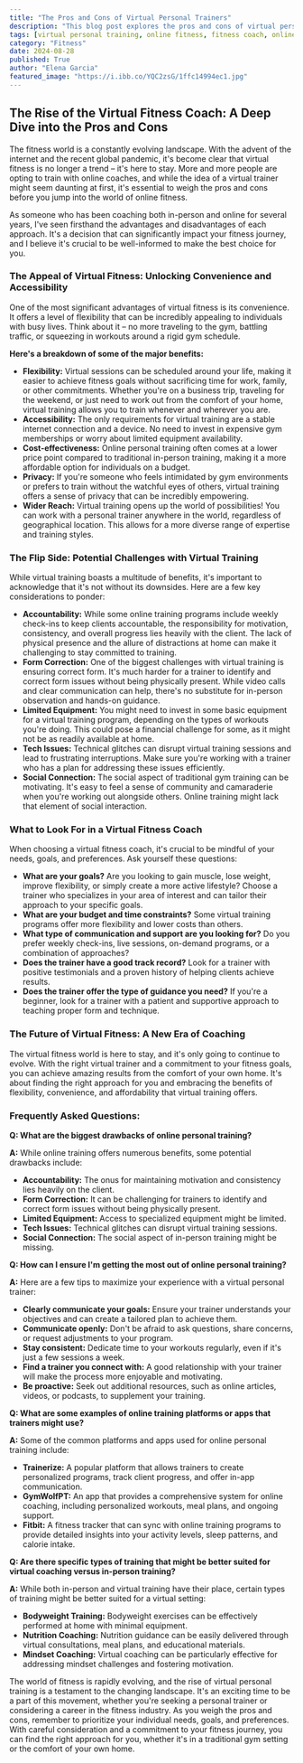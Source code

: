 ```yaml
---
title: "The Pros and Cons of Virtual Personal Trainers"
description: "This blog post explores the pros and cons of virtual personal training, analyzing its convenience, accessibility, and cost-effectiveness compared to in-person training. It also discusses potential challenges like accountability, form correction, and technical issues.  The post provides tips for choosing a virtual trainer and highlights the evolving landscape of fitness coaching."
tags: [virtual personal training, online fitness, fitness coach, online training, fitness, workout, gym, health, wellness, technology, convenience, accessibility, cost-effective, accountability, form correction, tech issues, social connection,  trainer, fitness apps, fitness platforms,  benefits, drawbacks, future of fitness]
category: "Fitness"
date: 2024-08-28
published: True
author: "Elena Garcia"
featured_image: "https://i.ibb.co/YQC2zsG/1ffc14994ec1.jpg"
---
```


## The Rise of the Virtual Fitness Coach: A Deep Dive into the Pros and Cons

The fitness world is a constantly evolving landscape. With the advent of the internet and the recent global pandemic, it's become clear that  virtual fitness is no longer a trend – it's here to stay. More and more people are opting to train with online coaches, and while the idea of a virtual trainer might seem daunting at first, it's essential to weigh the pros and cons before you jump into the world of online fitness.

As someone who has been coaching both in-person and online for several years, I've seen firsthand the advantages and disadvantages of each approach. It's a decision that can significantly impact your fitness journey, and I believe it's crucial to be well-informed to make the best choice for you.

### The Appeal of Virtual Fitness: Unlocking Convenience and Accessibility

One of the most significant advantages of virtual fitness is its convenience.  It offers a level of flexibility that can be incredibly appealing to individuals with busy lives.  Think about it – no more traveling to the gym, battling traffic, or squeezing in workouts around a rigid gym schedule.  

**Here's a breakdown of some of the major benefits:**

* **Flexibility:** Virtual sessions can be scheduled around your life, making it easier to achieve fitness goals without sacrificing time for work, family, or other commitments. Whether you're on a business trip, traveling for the weekend, or just need to work out from the comfort of your home, virtual training allows you to train whenever and wherever you are.
* **Accessibility:**  The only requirements for virtual training are a stable internet connection and a device. No need to invest in expensive gym memberships or worry about limited equipment availability.
* **Cost-effectiveness:**  Online personal training often comes at a lower price point compared to traditional in-person training, making it a more affordable option for individuals on a budget. 
* **Privacy:** If you're someone who feels intimidated by gym environments or prefers to train without the watchful eyes of others, virtual training offers a sense of privacy that can be incredibly empowering.
* **Wider Reach:** Virtual training opens up the world of possibilities!  You can work with a personal trainer anywhere in the world, regardless of geographical location.  This allows for a more diverse range of expertise and training styles.

### The Flip Side: Potential Challenges with Virtual Training

While virtual training boasts a multitude of benefits, it's important to acknowledge that it's not without its downsides. Here are a few key considerations to ponder:

* **Accountability:** While some online training programs include weekly check-ins to keep clients accountable, the responsibility for motivation, consistency, and overall progress lies heavily with the client.  The lack of physical presence and the allure of distractions at home can make it challenging to stay committed to training. 
* **Form Correction:**  One of the biggest challenges with virtual training is ensuring correct form.  It's much harder for a trainer to identify and correct form issues without being physically present. While video calls and clear communication can help, there's no substitute for in-person observation and hands-on guidance.
* **Limited Equipment:** You might need to invest in some basic equipment for a virtual training program, depending on the types of workouts you're doing.  This could pose a financial challenge for some, as it might not be as readily available at home. 
* **Tech Issues:**  Technical glitches can disrupt virtual training sessions and lead to frustrating interruptions.  Make sure you're working with a trainer who has a plan for addressing these issues efficiently.
* **Social Connection:**  The social aspect of traditional gym training can be motivating. It's easy to feel a sense of community and camaraderie when you're working out alongside others.  Online training might lack that element of social interaction.

### What to Look For in a Virtual Fitness Coach

When choosing a virtual fitness coach, it's crucial to be mindful of your needs, goals, and preferences. Ask yourself these questions:

* **What are your goals?** Are you looking to gain muscle, lose weight, improve flexibility, or simply create a more active lifestyle?  Choose a trainer who specializes in your area of interest and can tailor their approach to your specific goals.
* **What are your budget and time constraints?**  Some virtual training programs offer more flexibility and lower costs than others. 
* **What type of communication and support are you looking for?**  Do you prefer weekly check-ins, live sessions, on-demand programs, or a combination of approaches?
* **Does the trainer have a good track record?**  Look for a trainer with positive testimonials and a proven history of helping clients achieve results. 
* **Does the trainer offer the type of guidance you need?** If you're a beginner, look for a trainer with a patient and supportive approach to teaching proper form and technique.

### The Future of Virtual Fitness: A New Era of Coaching

The virtual fitness world is here to stay, and it's only going to continue to evolve.  With the right virtual trainer and a commitment to your fitness goals, you can achieve amazing results from the comfort of your own home.  It's about finding the right approach for you and embracing the benefits of flexibility, convenience, and affordability that virtual training offers.

### Frequently Asked Questions:

**Q: What are the biggest drawbacks of online personal training?**

**A:**  While online training offers numerous benefits, some potential drawbacks include:

* **Accountability:** The onus for maintaining motivation and consistency lies heavily on the client.
* **Form Correction:** It can be challenging for trainers to identify and correct form issues without being physically present.
* **Limited Equipment:** Access to specialized equipment might be limited.
* **Tech Issues:**  Technical glitches can disrupt virtual training sessions.
* **Social Connection:** The social aspect of in-person training might be missing.

**Q: How can I ensure I'm getting the most out of online personal training?**

**A:**  Here are a few tips to maximize your experience with a virtual personal trainer:

* **Clearly communicate your goals:** Ensure your trainer understands your objectives and can create a tailored plan to achieve them.
* **Communicate openly:**  Don't be afraid to ask questions, share concerns, or request adjustments to your program.
* **Stay consistent:**  Dedicate time to your workouts regularly, even if it's just a few sessions a week.
* **Find a trainer you connect with:**  A good relationship with your trainer will make the process more enjoyable and motivating. 
* **Be proactive:**  Seek out additional resources, such as online articles, videos, or podcasts, to supplement your training.

**Q: What are some examples of online training platforms or apps that trainers might use?**

**A:**  Some of the common platforms and apps used for online personal training include:

* **Trainerize:**  A popular platform that allows trainers to create personalized programs, track client progress, and offer in-app communication.
* **GymWolfPT:**  An app that provides a comprehensive system for online coaching, including personalized workouts, meal plans, and ongoing support.
* **Fitbit:** A fitness tracker that can sync with online training programs to provide detailed insights into your activity levels, sleep patterns, and calorie intake. 

**Q:  Are there specific types of training that might be better suited for virtual coaching versus in-person training?**

**A:**   While both in-person and virtual training have their place, certain types of training might be better suited for a virtual setting:

* **Bodyweight Training:**  Bodyweight exercises can be effectively performed at home with minimal equipment.
* **Nutrition Coaching:**  Nutrition guidance can be easily delivered through virtual consultations, meal plans, and educational materials.
* **Mindset Coaching:**  Virtual coaching can be particularly effective for addressing mindset challenges and fostering motivation.

The world of fitness is rapidly evolving, and the rise of virtual personal training is a testament to the changing landscape. It's an exciting time to be a part of this movement, whether you're seeking a personal trainer or considering a career in the fitness industry. As you weigh the pros and cons, remember to prioritize your individual needs, goals, and preferences. With careful consideration and a commitment to your fitness journey, you can find the right approach for you, whether it's in a traditional gym setting or the comfort of your own home.
